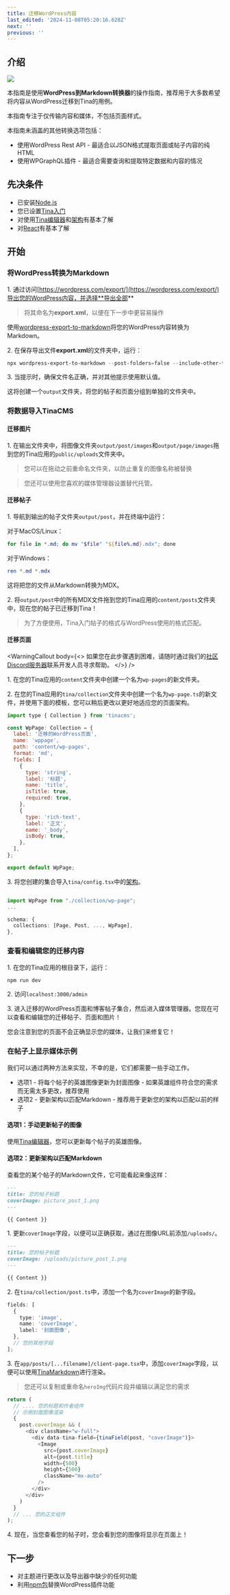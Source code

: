 ```yaml
---
title: 迁移WordPress内容
last_edited: '2024-11-08T05:20:16.628Z'
next: ''
previous: ''
---
```


## 介绍

![](/wordpress-to-tina.png)

本指南是使用**WordPress到Markdown转换器**的操作指南，推荐用于大多数希望将内容从WordPress迁移到Tina的用例。

本指南专注于仅传输内容和媒体，不包括页面样式。

本指南未涵盖的其他转换选项包括：

* 使用WordPress Rest API - 最适合以JSON格式提取页面或帖子内容的纯HTML
* 使用WPGraphQL插件 - 最适合需要查询和提取特定数据和内容的情况

## 先决条件

* 已安装[Node.js](https://nodejs.org/)
* 您已设置[Tina入门](https://tina.io/docs/introduction/using-starter)
* 对使用[Tina编辑器](https://tina.io/docs/using-tina-editor)和[架构](https://tina.io/docs/schema)有基本了解
* 对[React](https://react.dev/learn)有基本了解

## 开始

### 将WordPress转换为Markdown

1\. 通过访问[https://wordpress.com/export/](https://wordpress.com/export/)导出您的WordPress内容，并选择**导出全部**

> 将其命名为**export.xml**，以便在下一步中更容易操作

使用[wordpress-export-to-markdown](https://github.com/lonekorean/wordpress-export-to-markdown)将您的WordPress内容转换为Markdown。

2\. 在保存导出文件**export.xml**的文件夹中，运行：

```powershell
npx wordpress-export-to-markdown --post-folders=false --include-other-types=true
```

3\. 当提示时，确保文件名正确，并对其他提示使用默认值。

这将创建一个`output`文件夹，将您的帖子和页面分组到单独的文件夹中。

### 将数据导入TinaCMS

#### 迁移图片

1\. 在输出文件夹中，将图像文件夹`output/post/images`和`output/page/images`拖到您的Tina应用的`public/uploads`文件夹中。

> 您可以在拖动之前重命名文件夹，以防止重复的图像名称被替换

> 您还可以使用您喜欢的媒体管理器设置替代托管。

#### 迁移帖子

1\. 导航到输出的帖子文件夹`output/post`，并在终端中运行：

对于MacOS/Linux：

```powershell
for file in *.md; do mv "$file" "${file%.md}.mdx"; done
```

对于Windows：

```powershell
ren *.md *.mdx
```

这将把您的文件从Markdown转换为MDX。

2\. 将`output/post`中的所有MDX文件拖到您的Tina应用的`content/posts`文件夹中，现在您的帖子已迁移到Tina！

> 为了方便使用，Tina入门帖子的格式与WordPress使用的格式匹配。

#### 迁移页面

<WarningCallout
  body={<>
    如果您在此步骤遇到困难，请随时通过我们的[社区Discord服务器](https://discord.com/invite/zumN63Ybpf)联系开发人员寻求帮助。
  </>}
/>

1\. 在您的Tina应用的`content`文件夹中创建一个名为`wp-pages`的新文件夹。

2\. 在您的Tina应用的`tina/collection`文件夹中创建一个名为`wp-page.ts`的新文件，并使用下面的模板，您可以稍后更改以更好地适应您的页面架构。

```javascript
import type { Collection } from 'tinacms';

const WpPage: Collection = {
  label: '迁移的WordPress页面',
  name: 'wppage',
  path: 'content/wp-pages',
  format: 'md',
  fields: [
    {
      type: 'string',
      label: '标题',
      name: 'title',
      isTitle: true,
      required: true,
    },
    {
      type: 'rich-text',
      label: '正文',
      name: '_body',
      isBody: true,
    },
  ],
};

export default WpPage;
```

3\. 将您创建的集合导入`tina/config.tsx`中的[架构](https://tina.io/docs/reference/schema)。

```typescript

import WpPage from "./collection/wp-page";
...

schema: {
  collections: [Page, Post, ..., WpPage],
},
```

### 查看和编辑您的迁移内容

1\. 在您的Tina应用的根目录下，运行：

```powershell
npm run dev
```

2\. 访问`localhost:3000/admin`

3\. 进入迁移的WordPress页面和博客帖子集合，然后进入媒体管理器。您现在可以查看和编辑您的迁移帖子、页面和图片！

您会注意到您的页面不会正确显示您的媒体，让我们来修复它！

### 在帖子上显示媒体示例

我们可以通过两种方法来实现，不幸的是，它们都需要一些手动工作。

* 选项1 - 将每个帖子的英雄图像更新为封面图像 - 如果英雄组件符合您的需求而无需太多更改，推荐使用
* 选项2 - 更新架构以匹配Markdown - 推荐用于更新您的架构以匹配以前的样子

#### 选项1：手动更新帖子的图像

使用[Tina编辑器](https://tina.io/docs/using-tina-editor)，您可以更新每个帖子的英雄图像。

#### 选项2：更新架构以匹配Markdown

查看您的某个帖子的Markdown文件，它可能看起来像这样：

```markdown
---
title: 您的帖子标题
coverImage: picture_post_1.png
---

{{ Content }}
```

1\. 更新`coverImage`字段，以便可以正确获取，通过在图像URL前添加`/uploads/`。

```markdown
---
title: 您的帖子标题
coverImage: /uploads/picture_post_1.png
---

{{ Content }}
```

2\. 在`tina/collection/post.ts`中，添加一个名为`coverImage`的新字段。

```typescript
fields: [
  {
    type: 'image',
    name: 'coverImage',
    label: '封面图像',
  },
  // 您的其他字段
];
```

3\. 在`app/posts/[...filename]/client-page.tsx`中，添加`coverImage`字段，以便可以使用[TinaMarkdown](https://tina.io/docs/editing/markdown#rendering-content-with-tinamarkdown)进行渲染。

> 您还可以复制或重命名`heroImg`代码片段并编辑以满足您的需求

```typescript
return (
  // .... 您的标题和作者组件
  // 示例封面图像渲染
  {
    post.coverImage && (
      <div className="w-full">
        <div data-tina-field={tinaField(post, "coverImage")}>
          <Image
            src={post.coverImage}
            alt={post.title}
            width={500}
            height={500}
            className="mx-auto"
          />
        </div>
      </div>
    )
  }
  // ... 您的正文组件
);
```

4\. 现在，当您查看您的帖子时，您会看到您的图像将显示在页面上！

## 下一步

* 对主题进行更改以及导出器中缺少的任何功能
* 利用[npm包](https://www.npmjs.com/)替换WordPress插件功能